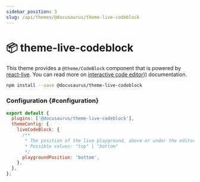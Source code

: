 ```yaml
---
sidebar_position: 3
slug: /api/themes/@docusaurus/theme-live-codeblock
---
```


# 📦 theme-live-codeblock

This theme provides a `@theme/CodeBlock` component that is powered by [react-live](https://commerce.nearform.com/open-source/react-live/). You can read more on [interactive code editor](../../guides/markdown-features/markdown-features-code-blocks.mdx#interactive-code-editor))) documentation.

```bash npm2yarn
npm install --save @docusaurus/theme-live-codeblock
```

### Configuration {#configuration}

```js title="docusaurus.config.js"
export default {
  plugins: ['@docusaurus/theme-live-codeblock'],
  themeConfig: {
    liveCodeBlock: {
      /**
       * The position of the live playground, above or under the editor
       * Possible values: "top" | "bottom"
       */
      playgroundPosition: 'bottom',
    },
  },
};
```
